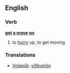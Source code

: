 ==English==

===Verb===
'''[[get]] [[a]] [[move]] [[on]]'''

# to [[hurry]] up, to get moving

===Translations===
{{rfc-level|Translations at L3+ (AutoFormat would have corrected level of Translations)}}
*[[Volapük]]: [[vifikumön]]